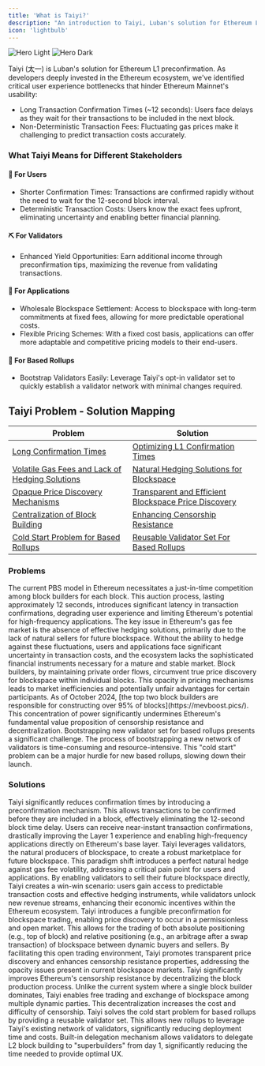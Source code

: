 ```yaml
---
title: 'What is Taiyi?'
description: "An introduction to Taiyi, Luban's solution for Ethereum L1 preconfirmation"
icon: 'lightbulb'
---
```


<img
  className="block dark:hidden"
  src="/images/taiyi-updated.png"
  alt="Hero Light"
/>
<img
  className="hidden dark:block"
  src="/images/taiyi-updated.png"
  alt="Hero Dark"
/>

Taiyi (太一) is Luban's solution for Ethereum L1 preconfirmation. As developers deeply invested in the Ethereum ecosystem, we've identified critical user experience bottlenecks that hinder Ethereum Mainnet's usability:

- Long Transaction Confirmation Times (~12 seconds): Users face delays as they wait for their transactions to be included in the next block.
- Non-Deterministic Transaction Fees: Fluctuating gas prices make it challenging to predict transaction costs accurately.



### What Taiyi Means for Different Stakeholders

#### 👤 For Users
- Shorter Confirmation Times: Transactions are confirmed rapidly without the need to wait for the 12-second block interval.
- Deterministic Transaction Costs: Users know the exact fees upfront, eliminating uncertainty and enabling better financial planning.   

#### ⛏️ For Validators
- Enhanced Yield Opportunities: Earn additional income through preconfirmation tips, maximizing the revenue from validating transactions.

#### 🦄 For Applications
- Wholesale Blockspace Settlement: Access to blockspace with long-term commitments at fixed fees, allowing for more predictable operational costs.
- Flexible Pricing Schemes: With a fixed cost basis, applications can offer more adaptable and competitive pricing models to their end-users.

#### 🧻 For Based Rollups
- Bootstrap Validators Easily: Leverage Taiyi's opt-in validator set to quickly establish a validator network with minimal changes required.

## Taiyi Problem - Solution Mapping

| Problem | Solution |
| --- | --- |
| [Long Confirmation Times](#1-long-confirmation-times) | [Optimizing L1 Confirmation Times](#1-optimizing-l1-confirmation-times) |
| [Volatile Gas Fees and Lack of Hedging Solutions](#2-volatile-gas-fees-and-lack-of-hedging-solutions) | [Natural Hedging Solutions for Blockspace](#2-natural-hedging-solutions-for-blockspace) |
| [Opaque Price Discovery Mechanisms](#3-opaque-price-discovery-mechanisms) | [Transparent and Efficient Blockspace Price Discovery](#3-transparent-and-efficient-blockspace-price-discovery) |
| [Centralization of Block Building](#4-centralization-of-block-building) | [Enhancing Censorship Resistance](#4-enhancing-censorship-resistance) |
| [Cold Start Problem for Based Rollups](#5-cold-start-problem-for-based-rollups) | [Reusable Validator Set For Based Rollups](#5-reusable-validator-set-for-based-rollups) |


### Problems

<AccordionGroup>

<Accordion title="1. Long Confirmation Times">
The current PBS model in Ethereum necessitates a just-in-time competition among block builders for each block. This auction process, lasting approximately 12 seconds, introduces significant latency in transaction confirmations, degrading user experience and limiting Ethereum's potential for high-frequency applications.
</Accordion>

<Accordion title="2. Volatile Gas Fees and Lack of Hedging Solutions">
The key issue in Ethereum's gas fee market is the absence of effective hedging solutions, primarily due to the lack of natural sellers for future blockspace. Without the ability to hedge against these fluctuations, users and applications face significant uncertainty in transaction costs, and the ecosystem lacks the sophisticated financial instruments necessary for a mature and stable market.
</Accordion>

<Accordion title="3. Opaque Price Discovery Mechanisms">
Block builders, by maintaining private order flows, circumvent true price discovery for blockspace within individual blocks. This opacity in pricing mechanisms leads to market inefficiencies and potentially unfair advantages for certain participants.
</Accordion>

<Accordion title="4. Centralization of Block Building">
As of October 2024, [the top two block builders are responsible for constructing over 95% of blocks](https://mevboost.pics/). This concentration of power significantly undermines Ethereum's fundamental value proposition of censorship resistance and decentralization.
</Accordion>
<Accordion title="5. Cold Start Problem for Based Rollups">
Bootstrapping new validator set for based rollups presents a significant challenge. The process of bootstrapping a new network of validators is time-consuming and resource-intensive. This "cold start" problem can be a major hurdle for new based rollups, slowing down their launch.
</Accordion>


</AccordionGroup>

### Solutions

<AccordionGroup>

<Accordion title="1. Optimizing L1 Confirmation Times">
Taiyi significantly reduces confirmation times by introducing a preconfirmation mechanism. This allows transactions to be confirmed before they are included in a block, effectively eliminating the 12-second block time delay. Users can receive near-instant transaction confirmations, drastically improving the Layer 1 experience and enabling high-frequency applications directly on Ethereum's base layer.
</Accordion>

<Accordion title="2. Natural Hedging Solutions for Blockspace">
Taiyi leverages validators, the natural producers of blockspace, to create a robust marketplace for future blockspace. This paradigm shift introduces a perfect natural hedge against gas fee volatility, addressing a critical pain point for users and applications. By enabling validators to sell their future blockspace directly, Taiyi creates a win-win scenario: users gain access to predictable transaction costs and effective hedging instruments, while validators unlock new revenue streams, enhancing their economic incentives within the Ethereum ecosystem. 
</Accordion>

<Accordion title="3. Transparent and Efficient Blockspace Price Discovery">
Taiyi introduces a fungible preconfirmation for blockspace trading, enabling price discovery to occur in a permissionless and open market. This allows for the trading of both absolute positioning (e.g., top of block) and relative positioning (e.g., an arbitrage after a swap transaction) of blockspace between dynamic buyers and sellers. By facilitating this open trading environment, Taiyi promotes transparent price discovery and enhances censorship resistance properties, addressing the opacity issues present in current blockspace markets.
</Accordion>

<Accordion title="4. Enhancing Censorship Resistance">
Taiyi significantly improves Ethereum's censorship resistance by decentralizing the block production process. Unlike the current system where a single block builder dominates, Taiyi enables free trading and exchange of blockspace among multiple dynamic parties. This decentralization increases the cost and difficulty of censorship.
</Accordion>

<Accordion title="5. Reusable Validator Set For Based Rollups">
Taiyi solves the cold start problem for based rollups by providing a reusable validator set. This allows new rollups to leverage Taiyi's existing network of validators, significantly reducing deployment time and costs. Built-in delegation mechanism allows validators to delegate L2 block building to "superbuilders" from day 1, significantly reducing the time needed to provide optimal UX.
</Accordion>




</AccordionGroup>
